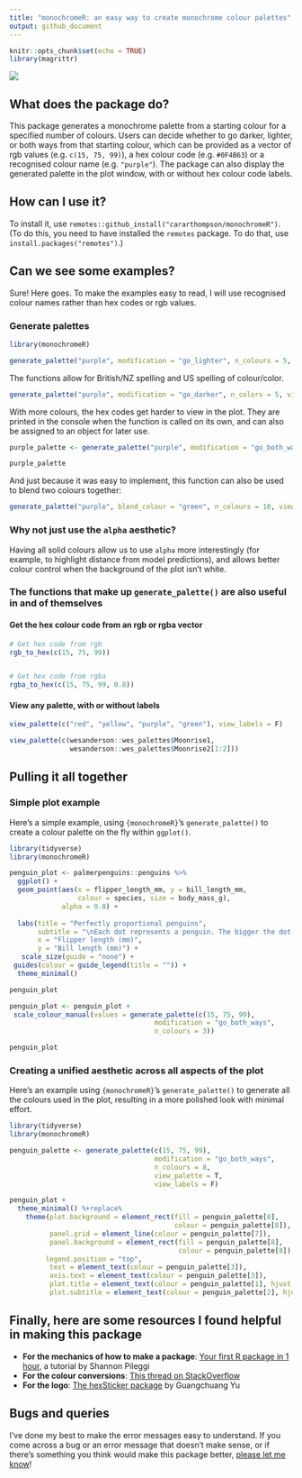 ```yaml
---
title: "monochromeR: an easy way to create monochrome colour palettes"
output: github_document
---
```


```r
knitr::opts_chunk$set(echo = TRUE)
library(magrittr)
```

![](inst/figures/logo-social.PNG)

## What does the package do?

This package generates a monochrome palette from a starting colour for a specified number of colours. Users can decide whether to go darker, lighter, or both ways from that starting colour, which can be provided as a vector of rgb values (e.g. `c(15, 75, 99)`), a hex colour code (e.g. `#0F4B63`) or a recognised colour name (e.g. `"purple"`). The package can also display the generated palette in the plot window, with or without hex colour code labels. 


## How can I use it?

To install it, use `remotes::github_install("cararthompson/monochromeR")`. (To do this, you need to have installed the `remotes` package. To do that, use `install.packages("remotes")`.)


## Can we see some examples?

Sure! Here goes. To make the examples easy to read, I will use recognised colour names rather than hex codes or rgb values. 

### Generate palettes

```r
library(monochromeR)

generate_palette("purple", modification = "go_lighter", n_colours = 5, view_palette = T)

```

The functions allow for British/NZ spelling and US spelling of colour/color. 

```r
generate_palette("purple", modification = "go_darker", n_colors = 5, view_palette = T, view_labels = F)

```

With more colours, the hex codes get harder to view in the plot. They are printed in the console when the function is called on its own, and can also be assigned to an object for later use. 

```r
purple_palette <- generate_palette("purple", modification = "go_both_ways", n_colours = 20, view_palette = T, view_labels = F)

purple_palette

```

And just because it was easy to implement, this function can also be used to blend two colours together:

```r
generate_palette("purple", blend_colour = "green", n_colours = 10, view_palette = T, view_labels = F)

```


### Why not just use the `alpha` aesthetic?

Having all solid colours allow us to use `alpha` more interestingly (for example, to highlight distance from model predictions), and allows better colour control when the background of the plot isn't white. 


### The functions that make up `generate_palette()` are also useful in and of themselves

#### Get the hex colour code from an rgb or rgba vector

```r
# Get hex code from rgb
rgb_to_hex(c(15, 75, 99))


# Get hex code from rgba
rgba_to_hex(c(15, 75, 99, 0.8))

```

#### View any palette, with or without labels

```r
view_palette(c("red", "yellow", "purple", "green"), view_labels = F)

view_palette(c(wesanderson::wes_palettes$Moonrise1,
               wesanderson::wes_palettes$Moonrise2[1:2]))

```


## Pulling it all together

### Simple plot example

Here's a simple example, using `{monochromeR}`'s `generate_palette()` to create a colour palette on the fly within `ggplot()`.

```r
library(tidyverse)
library(monochromeR)

penguin_plot <- palmerpenguins::penguins %>%
  ggplot() +
  geom_point(aes(x = flipper_length_mm, y = bill_length_mm, 
                 colour = species, size = body_mass_g),
             alpha = 0.8) +
 
  labs(title = "Perfectly proportional penguins", 
       subtitle = "\nEach dot represents a penguin. The bigger the dot, the heavier the penguin. Look at them go!",
       x = "Flipper length (mm)",
       y = "Bill length (mm)") +
   scale_size(guide = "none") +
 guides(colour = guide_legend(title = "")) +
  theme_minimal() 

penguin_plot

penguin_plot <- penguin_plot +
 scale_colour_manual(values = generate_palette(c(15, 75, 99), 
                                    modification = "go_both_ways", 
                                    n_colours = 3))

penguin_plot

```

### Creating a unified aesthetic across all aspects of the plot

Here's an example using `{monochromeR}`'s `generate_palette()` to generate all the colours used in the plot, resulting in a more polished look with minimal effort. 

```r
library(tidyverse)
library(monochromeR)

penguin_palette <- generate_palette(c(15, 75, 99), 
                                    modification = "go_both_ways", 
                                    n_colours = 8,
                                    view_palette = T,
                                    view_labels = F)

penguin_plot +
  theme_minimal() %+replace%
    theme(plot.background = element_rect(fill = penguin_palette[8], 
                                         colour = penguin_palette[8]),
          panel.grid = element_line(colour = penguin_palette[7]),
          panel.background = element_rect(fill = penguin_palette[8], 
                                          colour = penguin_palette[8]),
         legend.position = "top",
          text = element_text(colour = penguin_palette[3]),
          axis.text = element_text(colour = penguin_palette[3]),
          plot.title = element_text(colour = penguin_palette[1], hjust = 0, size = 18),
          plot.subtitle = element_text(colour = penguin_palette[2], hjust = 0, size = 10))

```

## Finally, here are some resources I found helpful in making this package

- **For the mechanics of how to make a package**: [Your first R package in 1 hour](https://www.pipinghotdata.com/posts/2020-10-25-your-first-r-package-in-1-hour/), a tutorial by Shannon Pileggi
- **For the colour conversions**: [This thread on StackOverflow](https://stackoverflow.com/questions/60977641/r-function-for-rgba-to-hex-colour-conversion)
- **For the logo**: [The hexSticker package](https://github.com/GuangchuangYu/hexSticker) by Guangchuang Yu

## Bugs and queries

I've done my best to make the error messages easy to understand. If you come across a bug or an error message that doesn't make sense, or if there's something you think would make this package better, [please let me know](https://github.com/cararthompson/monochromeR/issues)!
